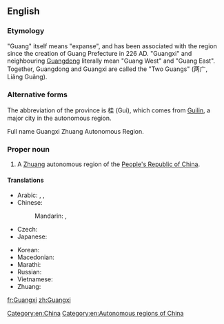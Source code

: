 ==English==
{{wikipedia}}

===Etymology===
"Guang" itself means "expanse", and has been associated with the region since the creation of Guang Prefecture in 226 AD. "Guangxi" and neighbouring [[Guangdong]] literally mean "Guang West" and "Guang East". Together, Guangdong and Guangxi are called the "Two Guangs" (两广, Liǎng Guǎng).

===Alternative forms===
The abbreviation of the province is 桂 (Gui), which comes from [[Guilin]], a major city in the autonomous region.

Full name Guangxi Zhuang Autonomous Region.

===Proper noun===
{{en-proper noun}}

# A [[Zhuang]] autonomous region of the [[People's Republic of China]].

====Translations====
{{trans-top|province in China}}
* Arabic: {{t-|ar|قوانغشي|m|tr=qwanghshii}},  {{t-|ar|غوانغشي|m|tr=ghwanghshii}},  {{t-|ar|جوانجشي|m|tr=gwangshii}}
* Chinese:
*: Mandarin: {{t-|cmn|廣西|sc=Hani}},  {{t-|cmn|广西|tr=Guǎngxī|sc=Hani}}
* Czech: {{t-|cs|Kuang-si}}
* Japanese: {{t-|ja|広西|tr=こうせい, Kōsei}}
{{trans-mid}}
* Korean: {{t-|ko|광시|tr=Gwangsi|sc=Hang}}
* Macedonian: {{t-|mk|Гуангсји|tr=Guángsji|sc=Cyrl}}
* Marathi: {{t-|mr|कुआंग्शी|tr=kuāṃgśī|sc=Deva}}
* Russian: {{t-|ru|Гуанси|tr=Guansí}} {{qualifier|indeclinable}}
* Vietnamese: {{t+|vi|Quảng Tây}}
* Zhuang: {{t-|za|Gvangjsih}}
{{trans-bottom}}

[[Category:en:China]]
[[Category:en:Autonomous regions of China]]

[[fr:Guangxi]]
[[zh:Guangxi]]